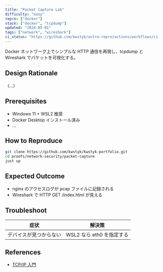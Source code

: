```yaml
---
title: "Packet Capture Lab"
difficulty: "easy"
repro: ["docker"]
stack: ["docker", "tcpdump"]
updated: "2024-05-01"
tags: ["network", "wireshark"]
ci_status: "https://github.com/kwstyk/astro-repro/actions/workflows/ci.yml/badge.svg"
---
```



Docker ネットワーク上でシンプルな HTTP 通信を再現し、tcpdump と Wireshark でパケットを可視化する。

## Design Rationale

（…）

## Prerequisites

- Windows 11 + WSL2 推奨
- Docker Desktop インストール済み
- …

## How to Reproduce

```bash
git clone https://github.com/kwstyk/kwstyk-portfolio.git
cd proofs/network-security/packet-capture
just up
```

## Expected Outcome

- nginx のアクセスログが pcap ファイルに記録される
- Wireshark で HTTP GET /index.html が見える

## Troubleshoot

| 症状 | 解決策 |
|------|--------|
| デバイスが見つからない | WSL2 なら eth0 を指定する |

## References

- [TCP/IP 入門](https://example.com)
